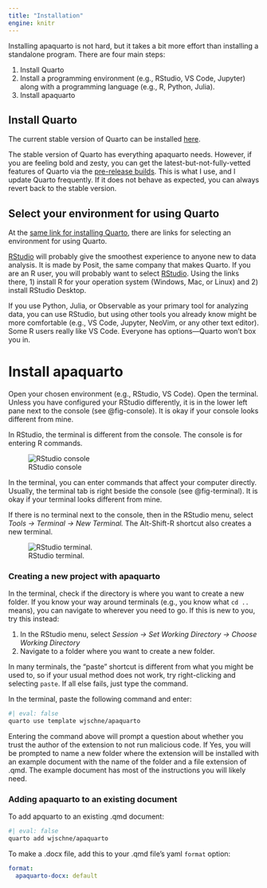 ```yaml
---
title: "Installation"
engine: knitr
---
```


Installing apaquarto is not hard, but it takes a bit more effort than installing a standalone program. There are four main steps:

1. Install Quarto
2. Install a programming environment (e.g., RStudio, VS Code, Jupyter) along with a programming language (e.g., R, Python, Julia).
3. Install apaquarto


## Install Quarto

The current stable version of Quarto can be installed [here](https://quarto.org/docs/get-started/). 

:::{.callout-note .column-margin}
The stable version of Quarto has everything apaquarto needs. However, if you are feeling bold and zesty, you can get the latest-but-not-fully-vetted features of Quarto via the [pre-release builds](https://quarto.org/docs/download/prerelease.html). This is what I use, and I update Quarto frequently. If it does not behave as expected, you can always revert back to the stable version. 
:::

## Select your environment for using Quarto

At the [same link for installing Quarto](https://quarto.org/docs/get-started/), there are links for selecting an environment for using Quarto. 

[RStudio](https://posit.co/download/rstudio-desktop/) will probably give the smoothest experience to anyone new to data analysis. It is made by Posit, the same company that makes Quarto. If you are an R user, you will probably want to select [RStudio](https://posit.co/download/rstudio-desktop/). Using the links there, 1) install R for your operation system (Windows, Mac, or Linux) and 2) install RStudio Desktop.

If you use Python, Julia, or Observable as your primary tool for analyzing data, you can use RStudio, but using other tools you already know might be more comfortable (e.g., VS Code, Jupyter, NeoVim, or any other text editor). Some R users really like VS Code. Everyone has options---Quarto won't box you in.


# Install apaquarto

Open your chosen environment (e.g., RStudio, VS Code). Open the terminal. Unless you have configured your RStudio differently, it is in the lower left pane next to the console (see @fig-console). It is okay if your console looks different from mine.

In RStudio, the terminal is different from the console. The console is for entering R commands. 

![RStudio console](console.png){#fig-console}


In the terminal, you can enter commands that affect your computer directly. Usually, the terminal tab is right beside the console (see @fig-terminal). It is okay if your terminal looks different from mine.


:::{.callout-note .column-margin}
If there is no terminal next to the console, then in the RStudio menu, select *Tools &rarr; Terminal &rarr; New Terminal.* The Alt-Shift-R shortcut also creates a new terminal.
:::

![RStudio terminal. ](terminal.png){#fig-terminal}

### Creating a new project with apaquarto


In the terminal, check if the directory is where you want to create a new folder. If you know your way around terminals (e.g., you know what `cd ..` means), you can navigate to wherever you need to go. If this is new to you, try this instead:

1. In the RStudio menu, select *Session &rarr; Set Working Directory &rarr; Choose Working Directory*
2. Navigate to a folder where you want to create a new folder.


:::{.callout-note .column-margin}
In many terminals, the "paste" shortcut is different from what you might be used to, so if your usual method does not work, try right-clicking and selecting `paste`. If all else fails, just type the command.
:::



In the terminal, paste the following command and enter:

```bash
#| eval: false
quarto use template wjschne/apaquarto
```


Entering the command above will prompt a question about whether you trust the author of the extension to not run malicious code. If Yes, you will be prompted to name a new folder where the extension will be installed with an example document with the name of the folder and a file extension of .qmd. The example document has most of the instructions you will likely need.

### Adding apaquarto to an existing document

To add apquarto to an existing .qmd document:

```bash
#| eval: false
quarto add wjschne/apaquarto
```

To make a .docx file, add this to your .qmd file's yaml `format` option:

``` yaml
format:
  apaquarto-docx: default
```



